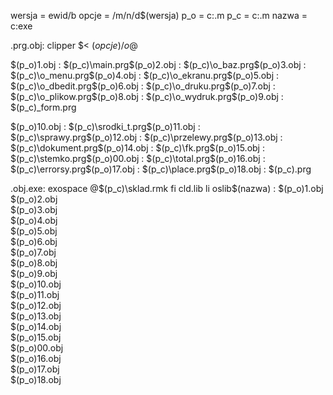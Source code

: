 wersja = ewid/b
opcje = /m/n/d$(wersja)
p_o = c:\arek.m\firmy\objekty
p_c = c:\arek.m\firmy\ewidens
nazwa = c:\arrakis\r.exe

.prg.obj:
   clipper $< $(opcje) /o$@

$(p_o)\ewid1.obj    : $(p_c)\main.prg
$(p_o)\ewid2.obj    : $(p_c)\o_baz.prg
$(p_o)\ewid3.obj    : $(p_c)\o_menu.prg
$(p_o)\ewid4.obj    : $(p_c)\o_ekranu.prg
$(p_o)\ewid5.obj    : $(p_c)\o_dbedit.prg
$(p_o)\ewid6.obj    : $(p_c)\o_druku.prg
$(p_o)\ewid7.obj    : $(p_c)\o_plikow.prg
$(p_o)\ewid8.obj    : $(p_c)\o_wydruk.prg
$(p_o)\ewid9.obj    : $(p_c)\o_form.prg

$(p_o)\ewid10.obj    : $(p_c)\srodki_t.prg
$(p_o)\ewid11.obj    : $(p_c)\sprawy.prg
$(p_o)\ewid12.obj    : $(p_c)\przelewy.prg
$(p_o)\ewid13.obj    : $(p_c)\dokument.prg
$(p_o)\ewid14.obj    : $(p_c)\fk.prg
$(p_o)\ewid15.obj    : $(p_c)\stemko.prg
$(p_o)\ewid00.obj    : $(p_c)\total.prg
$(p_o)\ewid16.obj    : $(p_c)\errorsy.prg
$(p_o)\ewid17.obj    : $(p_c)\place.prg
$(p_o)\ewid18.obj    : $(p_c)\magazyny.prg

.obj.exe:
 exospace @$(p_c)\sklad.rmk fi cld.lib li oslib
$(nazwa) : $(p_o)\ewid1.obj\
           $(p_o)\ewid2.obj\
           $(p_o)\ewid3.obj\
           $(p_o)\ewid4.obj\
           $(p_o)\ewid5.obj\
           $(p_o)\ewid6.obj\
           $(p_o)\ewid7.obj\
           $(p_o)\ewid8.obj\
           $(p_o)\ewid9.obj\
           $(p_o)\ewid10.obj\
           $(p_o)\ewid11.obj\
           $(p_o)\ewid12.obj\
           $(p_o)\ewid13.obj\
           $(p_o)\ewid14.obj\
           $(p_o)\ewid15.obj\
           $(p_o)\ewid00.obj\
           $(p_o)\ewid16.obj\
           $(p_o)\ewid17.obj\
           $(p_o)\ewid18.obj\
